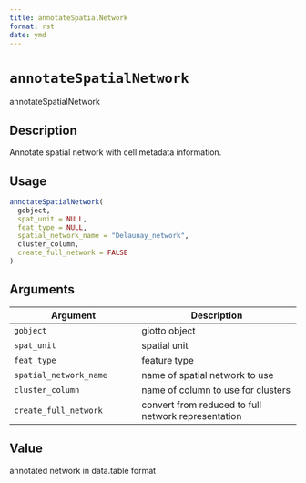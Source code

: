 ```yaml
--- 
title: annotateSpatialNetwork 
format: rst 
date: ymd 
--- 
```

# `annotateSpatialNetwork`

annotateSpatialNetwork


## Description

Annotate spatial network with cell metadata information.


## Usage

```r
annotateSpatialNetwork(
  gobject,
  spat_unit = NULL,
  feat_type = NULL,
  spatial_network_name = "Delaunay_network",
  cluster_column,
  create_full_network = FALSE
)
```


## Arguments

Argument      |Description
------------- |----------------
`gobject`     |     giotto object
`spat_unit`     |     spatial unit
`feat_type`     |     feature type
`spatial_network_name`     |     name of spatial network to use
`cluster_column`     |     name of column to use for clusters
`create_full_network`     |     convert from reduced to full network representation


## Value

annotated network in data.table format


